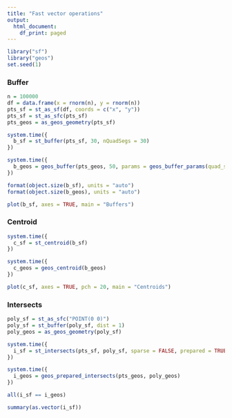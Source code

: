 ```yaml
---
title: "Fast vector operations"
output:
  html_document:
    df_print: paged
---
```


```r
library("sf")
library("geos")
set.seed(1)
```

### Buffer

```r
n = 100000
df = data.frame(x = rnorm(n), y = rnorm(n))
pts_sf = st_as_sf(df, coords = c("x", "y"))
pts_sf = st_as_sfc(pts_sf)
pts_geos = as_geos_geometry(pts_sf)
```

```r
system.time({
  b_sf = st_buffer(pts_sf, 30, nQuadSegs = 30)
})
```

```r
system.time({
  b_geos = geos_buffer(pts_geos, 50, params = geos_buffer_params(quad_segs = 30))
})
```

```r
format(object.size(b_sf), units = "auto")
format(object.size(b_geos), units = "auto")
```

```r
plot(b_sf, axes = TRUE, main = "Buffers")
```

### Centroid

```r
system.time({
  c_sf = st_centroid(b_sf)
})

```

```r
system.time({
  c_geos = geos_centroid(b_geos)
})

```

```r
plot(c_sf, axes = TRUE, pch = 20, main = "Centroids")
```

### Intersects

```r
poly_sf = st_as_sfc("POINT(0 0)")
poly_sf = st_buffer(poly_sf, dist = 1)
poly_geos = as_geos_geometry(poly_sf)
```

```r
system.time({
  i_sf = st_intersects(pts_sf, poly_sf, sparse = FALSE, prepared = TRUE)
})
```

```r
system.time({
  i_geos = geos_prepared_intersects(pts_geos, poly_geos)
})
```

```r
all(i_sf == i_geos)
```

```r
summary(as.vector(i_sf))
```
